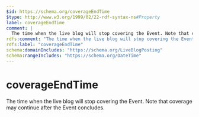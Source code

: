```yaml
---
$id: https://schema.org/coverageEndTime
$type: http://www.w3.org/1999/02/22-rdf-syntax-ns#Property
label: coverageEndTime
comment: |
  The time when the live blog will stop covering the Event. Note that coverage may continue after the Event concludes.
rdfs:comment: "The time when the live blog will stop covering the Event. Note that coverage may continue after the Event concludes."
rdfs:label: "coverageEndTime"
schema:domainIncludes: "https://schema.org/LiveBlogPosting"
schema:rangeIncludes: "https://schema.org/DateTime"
---
```


# coverageEndTime

The time when the live blog will stop covering the Event. Note that coverage may continue after the Event concludes.

